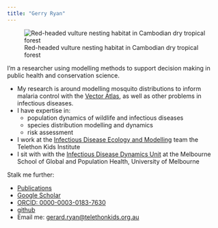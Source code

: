 ```yaml
---
title: "Gerry Ryan"
---
```


![Red-headed vulture nesting habitat in Cambodian dry tropical forest](images/rhv_nest-area_mekong_2012_37.jpg)

I'm a researcher using modelling methods to support decision making in public health and conservation science.

- My research is around modelling mosquito distributions to inform malaria control with the [Vector Atlas](https://vectoratlas.icipe.org){target="_blank"}, as well as other problems in infectious diseases.
- I have expertise in:
  - population dynamics of wildlife and infectious diseases
  - species distribution modelling and dynamics
  - risk assessment
- I work at the [Infectious Disease Ecology and Modelling](https://www.telethonkids.org.au/our-research/brain-and-behaviour/child-health-analytics-research-program/infectious-disease-ecology-and-modelling/){target="_blank"} team the Telethon Kids Institute
- I sit with with the [Infectious Disease Dynamics Unit](https://mspgh.unimelb.edu.au/research-groups/centre-for-epidemiology-and-biostatistics-research/Infectious-Disease-Dynamics){target="_blank"} at the Melbourne School of Global and Population Health, University of Melbourne

Stalk me further:

- [Publications](publications.qmd)
- [Google Scholar](https://scholar.google.com.au/citations?user=pU7MMEoAAAAJ&hl=en){target="_blank"}
- [ORCID: 0000-0003-0183-7630](https://orcid.org/0000-0003-0183-7630)
- [github](https://github.com/geryan)
- Email me: [gerard.ryan\@telethonkids.org.au](mailto:gerard.ryan@telethonkids.org.au){.email}

